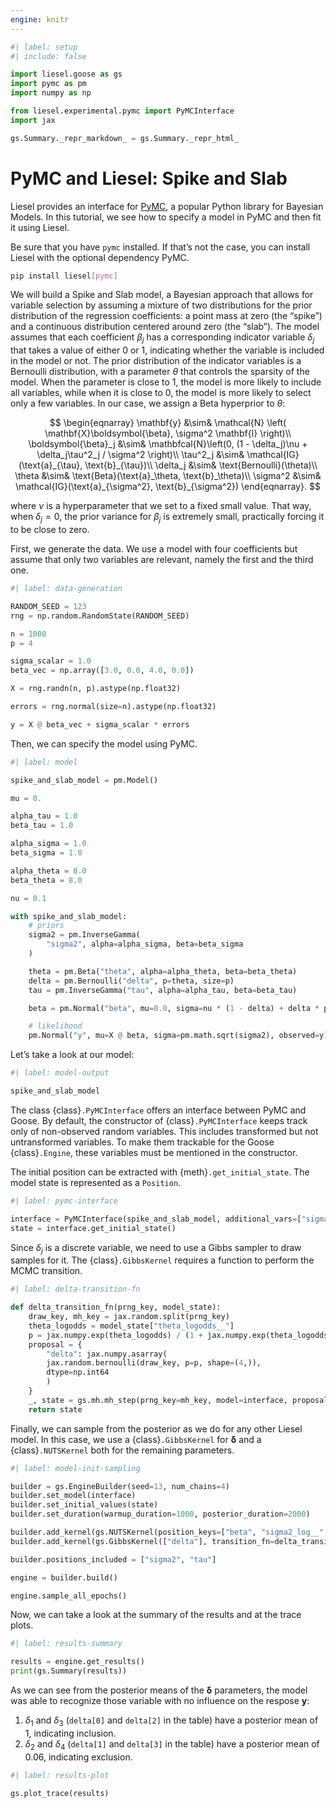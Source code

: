 ```yaml
---
engine: knitr
---
```


```python
#| label: setup
#| include: false

import liesel.goose as gs
import pymc as pm
import numpy as np

from liesel.experimental.pymc import PyMCInterface
import jax

gs.Summary._repr_markdown_ = gs.Summary._repr_html_
```

# PyMC and Liesel: Spike and Slab

Liesel provides an interface for [PyMC](https://www.pymc.io/welcome.html), a popular Python library for Bayesian Models. In this tutorial, we see how to specify a model in PyMC and then fit it using Liesel.

Be sure that you have `pymc` installed. If that's not the case, you can install Liesel with the optional dependency PyMC.

```bash
pip install liesel[pymc]
```

We will build a Spike and Slab model, a Bayesian approach that allows for variable selection by assuming a mixture of two distributions for the prior distribution of the regression coefficients: a point mass at zero (the "spike") and a continuous distribution centered around zero (the "slab"). The model assumes that each coefficient $\beta_j$ has a corresponding indicator variable $\delta_j$ that takes a value of either 0 or 1, indicating whether the variable is included in the model or not. The prior distribution of the indicator variables is a Bernoulli distribution, with a parameter $\theta$ that controls the sparsity of the model. When the parameter is close to 1, the model is more likely to include all variables, while when it is close to 0, the model is more likely to select only a few variables. In our case, we assign a Beta hyperprior to $\theta$:

$$
\begin{eqnarray}
\mathbf{y} &\sim& \mathcal{N} \left( \mathbf{X}\boldsymbol{\beta}, \sigma^2 \mathbf{I} \right)\\
\boldsymbol{\beta}_j &\sim& \mathbfcal{N}\left(0, (1 - \delta_j)\nu + \delta_j\tau^2_j / \sigma^2 \right)\\
\tau^2_j &\sim& \mathcal{IG}(\text{a}_{\tau}, \text{b}_{\tau})\\
\delta_j &\sim& \text{Bernoulli}(\theta)\\
\theta &\sim& \text{Beta}(\text{a}_\theta, \text{b}_\theta)\\
\sigma^2 &\sim& \mathcal{IG}(\text{a}_{\sigma^2}, \text{b}_{\sigma^2})
\end{eqnarray}.
$$

where $\nu$ is a hyperparameter that we set to a fixed small value. That way, when $\delta_j = 0$,
the prior variance for $\beta_j$ is extremely small, practically forcing it to be close
to zero.

First, we generate the data. We use a model with four coefficients but assume that only two variables are relevant, namely the first and the third one.

```python
#| label: data-generation

RANDOM_SEED = 123
rng = np.random.RandomState(RANDOM_SEED)

n = 1000
p = 4

sigma_scalar = 1.0
beta_vec = np.array([3.0, 0.0, 4.0, 0.0])

X = rng.randn(n, p).astype(np.float32)

errors = rng.normal(size=n).astype(np.float32)

y = X @ beta_vec + sigma_scalar * errors
```

Then, we can specify the model using PyMC.

```python
#| label: model

spike_and_slab_model = pm.Model()

mu = 0.

alpha_tau = 1.0
beta_tau = 1.0

alpha_sigma = 1.0
beta_sigma = 1.0

alpha_theta = 8.0
beta_theta = 8.0

nu = 0.1

with spike_and_slab_model:
    # priors
    sigma2 = pm.InverseGamma(
        "sigma2", alpha=alpha_sigma, beta=beta_sigma
    )

    theta = pm.Beta("theta", alpha=alpha_theta, beta=beta_theta)
    delta = pm.Bernoulli("delta", p=theta, size=p)
    tau = pm.InverseGamma("tau", alpha=alpha_tau, beta=beta_tau)

    beta = pm.Normal("beta", mu=0.0, sigma=nu * (1 - delta) + delta * pm.math.sqrt(tau / sigma2), shape=p)

    # likelihood
    pm.Normal("y", mu=X @ beta, sigma=pm.math.sqrt(sigma2), observed=y)
```

Let's take a look at our model:

```python
#| label: model-output

spike_and_slab_model
```

The class {class}`.PyMCInterface` offers an interface between PyMC and Goose. By default, the constructor of {class}`.PyMCInterface` keeps track only of non-observed random variables. This includes transformed but not untransformed variables. To make them trackable for the Goose {class}`.Engine`, these variables must be mentioned in the constructor.

The initial position can be extracted with {meth}`.get_initial_state`. The model state is represented as a `Position`.

```python
#| label: pymc-interface

interface = PyMCInterface(spike_and_slab_model, additional_vars=["sigma2", "tau", "theta"])
state = interface.get_initial_state()
```

Since $\delta_j$ is a discrete variable, we need to use a Gibbs sampler to draw samples for it. The {class}`.GibbsKernel` requires a function to perform the MCMC transition.

```python
#| label: delta-transition-fn

def delta_transition_fn(prng_key, model_state):
    draw_key, mh_key = jax.random.split(prng_key)
    theta_logodds = model_state["theta_logodds__"]
    p = jax.numpy.exp(theta_logodds) / (1 + jax.numpy.exp(theta_logodds))
    proposal = {
        "delta": jax.numpy.asarray(
        jax.random.bernoulli(draw_key, p=p, shape=(4,)),
        dtype=np.int64
        )
    }
    _, state = gs.mh.mh_step(prng_key=mh_key, model=interface, proposal=proposal, model_state=model_state)
    return state
```

Finally, we can sample from the posterior as we do for any other Liesel model. In this case, we use a {class}`.GibbsKernel` for $\boldsymbol{\delta}$ and a {class}`.NUTSKernel` both for the remaining parameters.

```python
#| label: model-init-sampling

builder = gs.EngineBuilder(seed=13, num_chains=4)
builder.set_model(interface)
builder.set_initial_values(state)
builder.set_duration(warmup_duration=1000, posterior_duration=2000)

builder.add_kernel(gs.NUTSKernel(position_keys=["beta", "sigma2_log__", "tau_log__", "theta_logodds__"]))
builder.add_kernel(gs.GibbsKernel(["delta"], transition_fn=delta_transition_fn))

builder.positions_included = ["sigma2", "tau"]

engine = builder.build()

engine.sample_all_epochs()
```

Now, we can take a look at the summary of the results and at the trace plots.

```python
#| label: results-summary

results = engine.get_results()
print(gs.Summary(results))
```

As we can see from the posterior means of the $\boldsymbol{\delta}$ parameters, the model was able to recognize those variable with no influence on the respose $\mathbf{y}$:

1. $\delta_1$ and $\delta_3$ (`delta[0]` and `delta[2]` in the table) have a posterior mean of $1$, indicating inclusion.
2. $\delta_2$ and $\delta_4$ (`delta[1]` and `delta[3]` in the table) have a posterior mean of $0.06$, indicating exclusion.

```python
#| label: results-plot

gs.plot_trace(results)
```
